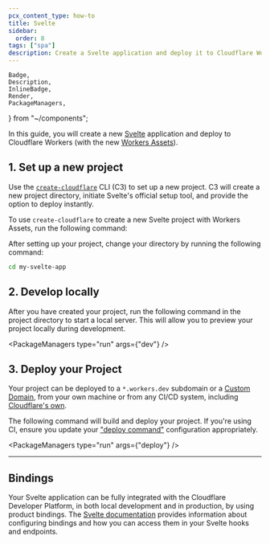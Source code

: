 ```yaml
---
pcx_content_type: how-to
title: Svelte
sidebar:
  order: 8
tags: ["spa"]
description: Create a Svelte application and deploy it to Cloudflare Workers with Workers Assets.
---
```


	Badge,
	Description,
	InlineBadge,
	Render,
	PackageManagers,
} from "~/components";

In this guide, you will create a new [Svelte](https://svelte.dev/) application and deploy to Cloudflare Workers (with the new [Workers Assets](/workers/static-assets/)).

## 1. Set up a new project

Use the [`create-cloudflare`](https://www.npmjs.com/package/create-cloudflare) CLI (C3) to set up a new project. C3 will create a new project directory, initiate Svelte's official setup tool, and provide the option to deploy instantly.

To use `create-cloudflare` to create a new Svelte project with Workers Assets, run the following command:

<PackageManagers
	type="create"
	pkg="cloudflare@latest"
	args="my-svelte-app --framework=svelte"
/>

After setting up your project, change your directory by running the following command:

```sh
cd my-svelte-app
```

## 2. Develop locally

After you have created your project, run the following command in the project directory to start a local server. This will allow you to preview your project locally during development.

<PackageManagers type="run" args={"dev"} />

## 3. Deploy your Project

Your project can be deployed to a `*.workers.dev` subdomain or a [Custom Domain](/workers/configuration/routing/custom-domains/), from your own machine or from any CI/CD system, including [Cloudflare's own](/workers/ci-cd/builds/).

The following command will build and deploy your project. If you're using CI, ensure you update your ["deploy command"](/workers/ci-cd/builds/configuration/#build-settings) configuration appropriately.

<PackageManagers type="run" args={"deploy"} />

---

## Bindings

Your Svelte application can be fully integrated with the Cloudflare Developer Platform, in both local development and in production, by using product bindings. The [Svelte documentation](https://kit.svelte.dev/docs/adapter-cloudflare#runtime-apis) provides information about configuring bindings and how you can access them in your Svelte hooks and endpoints.

<Render file="frameworks-bindings" />
